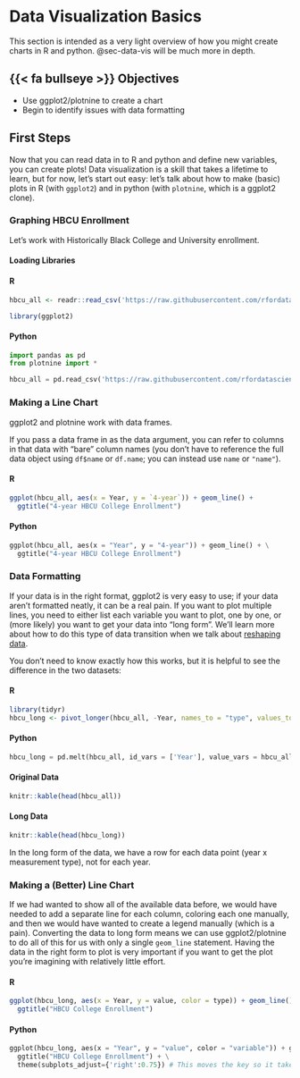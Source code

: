 # Data Visualization Basics {#sec-basic-data-vis}

This section is intended as a very light overview of how you might create charts in R and python. @sec-data-vis will be much more in depth.

## {{< fa bullseye >}} Objectives 

- Use ggplot2/plotnine to create a chart
- Begin to identify issues with data formatting

## First Steps

Now that you can read data in to R and python and define new variables, you can create plots! 
Data visualization is a skill that takes a lifetime to learn, but for now, let's start out easy:  let's talk about how to make (basic) plots in R (with `ggplot2`) and in python (with `plotnine`, which is a ggplot2 clone).

### Graphing HBCU Enrollment
Let's work with Historically Black College and University enrollment. 

::: callout-demo
#### Loading Libraries

::: panel-tabset
#### R

```r
hbcu_all <- readr::read_csv('https://raw.githubusercontent.com/rfordatascience/tidytuesday/master/data/2021/2021-02-02/hbcu_all.csv')

library(ggplot2)
```

#### Python

```python
import pandas as pd
from plotnine import *

hbcu_all = pd.read_csv('https://raw.githubusercontent.com/rfordatascience/tidytuesday/master/data/2021/2021-02-02/hbcu_all.csv')

```

:::
:::

### Making a Line Chart

ggplot2 and plotnine work with data frames. 

If you pass a data frame in as the data argument, you can refer to columns in that data with "bare" column names (you don't have to reference the full data object using `df$name` or `df.name`; you can instead use `name` or `"name"`).

::: callout-demo

::: panel-tabset
#### R

```r

ggplot(hbcu_all, aes(x = Year, y = `4-year`)) + geom_line() +
  ggtitle("4-year HBCU College Enrollment")

```

#### Python
```python

ggplot(hbcu_all, aes(x = "Year", y = "4-year")) + geom_line() + \
  ggtitle("4-year HBCU College Enrollment")

```

:::
:::

### Data Formatting

If your data is in the right format, ggplot2 is very easy to use; if your data aren't formatted neatly, it can be a real pain. 
If you want to plot multiple lines, you need to either list each variable you want to plot, one by one, or (more likely) you want to get your data into "long form". 
We'll learn more about how to do this type of data transition when we talk about [reshaping data](05-data-reshape.qmd).

::: callout-demo

You don't need to know exactly how this works, but it is helpful to see the difference in the two datasets:

::: panel-tabset
#### R
```r
library(tidyr)
hbcu_long <- pivot_longer(hbcu_all, -Year, names_to = "type", values_to = "value")
```

#### Python
```python
hbcu_long = pd.melt(hbcu_all, id_vars = ['Year'], value_vars = hbcu_all.columns[1:11])
```

#### Original Data
```r
knitr::kable(head(hbcu_all))
```

#### Long Data
```r

knitr::kable(head(hbcu_long))
```

In the long form of the data, we have a row for each data point (year x measurement type), not for each year.
:::
:::

### Making a (Better) Line Chart

If we had wanted to show all of the available data before, we would have needed to add a separate line for each column, coloring each one manually, and then we would have wanted to create a legend manually (which is a pain). 
Converting the data to long form means we can use ggplot2/plotnine to do all of this for us with only a single `geom_line` statement.
Having the data in the right form to plot is very important if you want to get the plot you're imagining with relatively little effort.


::: callout-demo
::: panel-tabset

#### R
```r

ggplot(hbcu_long, aes(x = Year, y = value, color = type)) + geom_line() +
  ggtitle("HBCU College Enrollment")
```

#### Python
```python

ggplot(hbcu_long, aes(x = "Year", y = "value", color = "variable")) + geom_line() + \
  ggtitle("HBCU College Enrollment") + \
  theme(subplots_adjust={'right':0.75}) # This moves the key so it takes up 25% of the area
```

:::
:::
